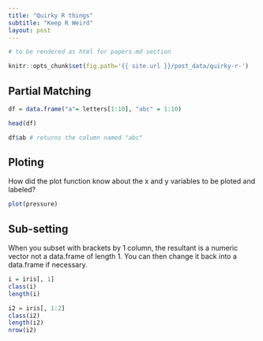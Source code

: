 ```yaml
---
title: "Quirky R things"
subtitle: "Keep R Weird"
layout: post
---
```

  

```r
# to be rendered as html for papers.md section

knitr::opts_chunk$set(fig.path='{{ site.url }}/post_data/quirky-r-')
```

## Partial Matching
```r
df = data.frame("a"= letters[1:10], "abc" = 1:10)

head(df)

df$ab # returns the column named "abc"
```

## Ploting

How did the plot function know about the x and y variables to be ploted and labeled?
```r
plot(pressure)
```

## Sub-setting

When you subset with brackets by 1 column, the resultant is a numeric vector not a data.frame of length 1. You can then change it back into a data.frame if necessary.

```r
i = iris[, 1]
class(i)
length(i)

i2 = iris[, 1:2]
class(i2)
length(i2)
nrow(i2)
```

